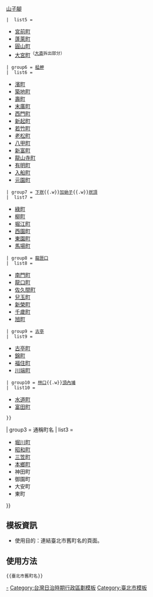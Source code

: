{{Navbox
| name = 臺北市舊町名
| title = {{Color box2|white|[[File:Emblem of Taipei City (1920-1981).svg|15px|alt=|link=]]}}[[台灣日治時期|日治時期]][[臺北市 (州轄市)|臺北市]][[大字]]及[[臺北市舊町名列表|舊町名]]（1920年－1945年）
| bodyclass = hlist
| group1 = 大字
|  list1 = 
 {{Navbox subgroup
 | group1 = 1920年編入<br>1922年拆町
 |  list1 = 
  {{Navbox subgroup
  | group1 = Ⅰ
  |  list1 = 
* [[臺北城內]]
* [[三板橋]]
* [[大稻埕]]
* [[大龍峒]]
* [[番子溝 (臺北市)|番子溝]]
* [[牛埔 (臺北市)|牛埔]]
* [[山子腳 (臺北市)|山子腳]]
  | group2 = Ⅱ
  |  list2 = 
* [[艋舺]]
* [[下崁 (臺北市)|下崁]]
* [[加蚋子]]
* [[崁頂 (臺北市)|崁頂]]
* [[龍匣口]]
* [[古亭 (臺北市)|古亭村]]
* [[林口 (臺北市)|林口]]
* [[頂內埔]]
  }}
 | group2 = 1920年編入<br>1922年續留
 |  list2 = 
  {{Navbox subgroup
  | group1 = 北
  |  list1 = 
* [[大直]]
* [[西新庄子]]
* [[中庄子]]
* [[下埤頭 (臺北市)|下埤頭]]
* [[朱厝崙]]
* [[上埤頭]]
* [[中崙 (臺北市)|中崙]]
  | group2 = 南
  |  list2 = 
* [[大安 (臺北市)|大安]]
* [[下內埔]]
* [[六張犁 (臺北市)|六張犁]]
  }}
 | group3 = 1938年擴編<br>自[[松山庄]]
 |  list3 = 
  {{Navbox subgroup
  | group1 = 北
  |  list1 = 
* [[錫口|松山]]
* [[舊里族]]
* [[頂東勢]]
* [[上塔悠]]
* [[下塔悠]]
  | group2 = 南
  |  list2 = 
* [[興雅]]
* [[三張犁]]
* [[五分埔 (臺北市)|五分埔]]
* [[中坡]]
  }}
 }}
| group2 =  町<br><small>（1922年起）</small>
|  list2 = 
 {{Navbox subgroup
 | group1 = [[臺北城內]]
 |  list1 = 
* [[本町 (台北市)|本町]]
* [[京町]]
* [[大和町 (台北市)|大和町]]
* [[榮町 (臺北市)|榮町]]
* [[乃木町]]
* [[書院町]]
* [[文武町 (臺北市)|文武町]]
* [[明石町]]
* [[表町 (臺北市)|表町]]
 | group2 = [[三板橋]]
 |  list2 = 
* [[三橋町]]
* [[大正町 (台北市)|大正町]]
* [[樺山町]]
* [[幸町 (台北市)|幸町]]
* [[東門町 (臺北市)|東門町]]
 | group3 = [[大稻埕]]
 |  list3 = 
* [[大橋町]]
* [[港町 (台北市)|港町]]
* [[永樂町 (臺北市)|永樂町]]
* [[泉町 (台北市)|泉町]]
* [[太平町]]
* [[日新町 (臺北市)|日新町]]
* [[北門町 (臺北市)|北門町]]
* [[上奎府町]]
* [[建成町]]
* [[下奎府町]]
* [[御成町]]
 | group4 = [[大龍峒]]{{.w}}[[番子溝 (臺北市)|番子溝]]
 |  list4 = 
* [[大龍峒町]]
* [[河合町 (台灣)|河合町]]
 | group5 = [[牛埔 (臺北市)|牛埔]]{{.w}}[[山子腳 (臺北市)|山子腳]]
 |  list5 = 
* [[宮前町 (臺北市)|宮前町]]
* [[蓬萊町]]
* [[圓山町]]
* [[大宮町 (臺北市)|大宮町]]<sup>（[[大直]]拆出部分）</sup>
 | group6 = [[艋舺]]
 |  list6 = 
* [[濱町 (臺北市)|濱町]]
* [[築地町 (臺北市)|築地町]]
* [[壽町 (臺北市)|壽町]]
* [[末廣町 (臺北市)|末廣町]]
* [[西門町]]
* [[新起町]]
* [[若竹町]]
* [[老松町 (臺北市)|老松町]]
* [[八甲町]]
* [[新富町 (台北市)|新富町]]
* [[龍山寺町]]
* [[有明町 (台北市)|有明町]]
* [[入船町 (臺北市)|入船町]]
* [[元園町]]
 | group7 = [[下崁 (臺北市)|下崁]]{{.w}}[[加蚋子]]{{.w}}[[崁頂 (臺北市)|崁頂]]
 |  list7 = 
* [[綠町 (台北市)|綠町]]
* [[柳町 (台北市)|柳町]]
* [[堀江町 (台北市)|堀江町]]
* [[西園町]]
* [[東園町]]
* [[馬場町]]
 | group8 = [[龍匣口]]
 |  list8 = 
* [[南門町 (臺北市)|南門町]]
* [[龍口町]]
* [[佐久間町]]
* [[兒玉町]]
* [[新榮町]]
* [[千歲町 (臺北市)|千歲町]]
* [[旭町 (台北市)|旭町]]
 | group9 = [[古亭 (臺北市)|古亭]]
 |  list9 = 
* [[古亭町]]
* [[錦町 (台北市)|錦町]]
* [[福住町 (臺北市)|福住町]]
* [[川端町 (臺北市)|川端町]]
 | group10 = [[林口 (臺北市)|林口]]{{.w}}[[頂內埔]]
 |  list10 = 
* [[水道町]]
* [[富田町 (臺北市)|富田町]]
 }}
| group3 = 通稱町名
|  list3 =  
* [[堀川町]]
* [[昭和町 (台北市)|昭和町]]
* [[三笠町 (台灣)|三笠町]]
* [[本鄉町]]
* 神田町
* 御園町
* 大安町
* 東町
}}<noinclude>

== 模板資訊 == 
* 使用目的：連結臺北市舊町名的頁面。

== 使用方法 == 
<pre>
{{臺北市舊町名}}
</pre>
</noinclude>
<noinclude>

[[Category:臺北市町名|-]]
[[Category:台灣日治時期行政區劃模板]]
[[Category:臺北市模板]]
</noinclude>